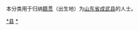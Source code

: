 {{Catnav|頁面分類|各種主題的頁面分類|依中国各省来作的分类|各地中国人|山东人|菏泽人}}
{{Catnav|頁面分類|人物|各國人物|中国人|各地中国人|山东人|菏泽人}}

本分类用于归纳[[籍贯|籍贯]]（出生地）为[[山东省|山东省]][[成武县|成武县]]的人士。

[[Category:菏泽人|*县]]
[[Category:成武县|*]]